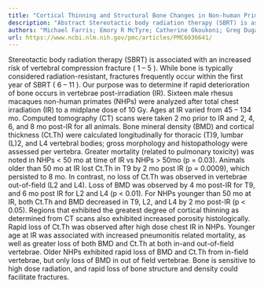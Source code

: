 ```yaml
---
title: "Cortical Thinning and Structural Bone Changes in Non-human Primates Following Single Fraction Whole Chest Radiation"
description: "Abstract Stereotactic body radiation therapy (SBRT) is associated with an increased risk of vertebral compression fracture ( 1 – 5 ). While bone is typically considered radiation-resistant, fractures ..."
authors: "Michael Farris; Emory R McTyre; Catherine Okoukoni; Greg Dugan; Brendan J Johnson; William Blackstock; Michael T Munley; J Daniel Bourland; J Mark Cline; Jeffrey S Willey"
url: https://www.ncbi.nlm.nih.gov/pmc/articles/PMC6036641/
---
```


Stereotactic body radiation therapy (SBRT) is associated with an increased risk of vertebral compression fracture ( 1 – 5 ). While bone is typically considered radiation-resistant, fractures frequently occur within the first year of SBRT ( 6 – 11 ). Our purpose was to determine if rapid deterioration of bone occurs in vertebrae post-irradiation (IR). Sixteen male rhesus macaques non-human primates (NHPs) were analyzed after total chest irradiation (IR) to a midplane dose of 10 Gy. Ages at IR varied from 45 – 134 mo. Computed tomography (CT) scans were taken 2 mo prior to IR and 2, 4, 6, and 8 mo post-IR for all animals. Bone mineral density (BMD) and cortical thickness (Ct.Th) were calculated longitudinally for thoracic (T)9, lumbar (L)2, and L4 vertebral bodies; gross morphology and histopathology were assessed per vertebra. Greater mortality (related to pulmonary toxicity) was noted in NHPs < 50 mo at time of IR vs NHPs > 50mo (p = 0.03). Animals older than 50 mo at IR lost Ct.Th in T9 by 2 mo post IR (p = 0.0009), which persisted to 8 mo. In contrast, no loss of Ct.Th was observed in vertebrae out-of-field (L2 and L4). Loss of BMD was observed by 4 mo post-IR for T9, and 6 mo post IR for L2 and L4 (p < 0.01). For NHPs younger than 50 mo at IR, both Ct.Th and BMD decreased in T9, L2, and L4 by 2 mo post-IR (p < 0.05). Regions that exhibited the greatest degree of cortical thinning as determined from CT scans also exhibited increased porosity histologically. Rapid loss of Ct.Th was observed after high dose chest IR in NHPs. Younger age at IR was associated with increased pneumonitis related mortality, as well as greater loss of both BMD and Ct.Th at both in-and out-of-field vertebrae. Older NHPs exhibited rapid loss of BMD and Ct.Th from in-field vertebrae, but only loss of BMD in out of field vertebrae. Bone is sensitive to high dose radiation, and rapid loss of bone structure and density could facilitate fractures.
